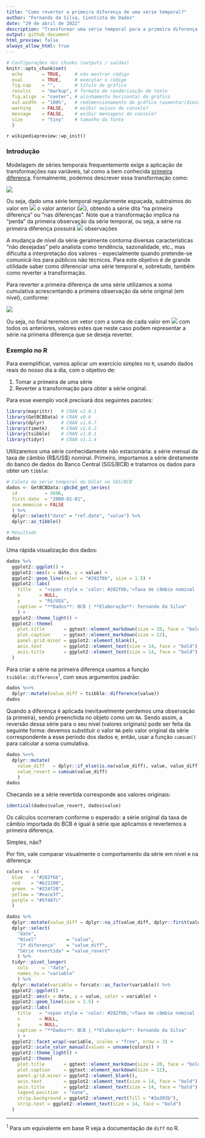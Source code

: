 ```yaml
---
title: "Como reverter a primeira diferença de uma série temporal?"
author: "Fernando da Silva, Cientista de Dados"
date: "29 de abril de 2022" 
description: "Transformar uma série temporal para a primeira diferença é relativamente fácil, mas e quando você precisa desfazer a transformação? Neste texto mostro como reveter uma série para o seu nível."
output: github_document
html_preview: false
always_allow_html: true
---
```


```r
# Configurações dos chunks (outputs / saídas)
knitr::opts_chunk$set(
  echo       = TRUE,     # não mostrar código
  eval       = TRUE,     # executar o código
  fig.cap    = "",       # título do gráfico
  results    = "markup", # formato de renderização de texto
  fig.align  = "center", # alinhamento horizontal do gráfico
  out.width  = "100%",   # redimensionamento do gráfico (aumentar/diminuir em %)
  warning    = FALSE,    # exibir avisos do console?
  message    = FALSE,    # exibir mensagens do console?
  size       = "tiny"    # tamanho da fonte
  )
```

`r wikipediapreview::wp_init()`


### Introdução

Modelagem de séries temporais frequentemente exige a aplicação de transformações nas variáveis, tal como a bem conhecida [primeira diferença](https://en.wikipedia.org/wiki/Recurrence_relation#first_difference). Formalmente, podemos descrever essa transformação como:

<img src="https://render.githubusercontent.com/render/math?math=%5CDelta y_t = y_t - y_{t - 1}">

Ou seja, dado uma série temporal regularmente espaçada, subtraímos do valor em <img src="https://render.githubusercontent.com/render/math?math=t"> o valor anterior (<img src="https://render.githubusercontent.com/render/math?math=t-1">), obtendo a série dita "na primeira diferença" ou "nas diferenças". Note que a transformação implica na "perda" da primeira observação da série temporal, ou seja, a série na primeira diferença possuirá <img src="https://render.githubusercontent.com/render/math?math=T - 1"> observações

A mudança de nível da série geralmente contorna diversas características "não desejadas" pelo analista como tendência, sazonalidade, etc., mas dificulta a interpretação dos valores - especialmente quando pretende-se comunicá-los para públicos não técnicos. Para este objetivo é de grande utilidade saber como diferenciar uma série temporal e, sobretudo, também como reverter a transformação. 

Para reverter a primeira diferença de uma série utilizamos a soma cumulativa acrescentando a primeira observação da série original (em nível), conforme:

<img src="https://render.githubusercontent.com/render/math?math=y_t = y_0 %2B %5Csum_{i = 1}^t %5CDelta y_i">

Ou seja, no final teremos um vetor com a soma de cada valor em <img src="https://render.githubusercontent.com/render/math?math=t"> com todos os anteriores, valores estes que neste caso podem representar a série na primeira diferença que se deseja reverter.

### Exemplo no R

Para exemplificar, vamos aplicar um exercício simples no `R`, usando dados reais do nosso dia a dia, com o objetivo de:

1. Tomar a primeira de uma série
2. Reverter a transformação para obter a série original.

Para esse exemplo você precisará dos seguintes pacotes:

```r
library(magrittr)   # CRAN v2.0.1
library(GetBCBData) # CRAN v0.6
library(dplyr)      # CRAN v1.0.7
library(timetk)     # CRAN v2.6.2
library(tsibble)    # CRAN v1.0.1
library(tidyr)      # CRAN v1.1.4
```

Utilizaremos uma série conhecidamente não estacionária: a série mensal da taxa de câmbio (R\$/US\$) nominal. Primeiro, importamos a série diretamente do banco de dados do Banco Central (SGS/BCB) e tratamos os dados para obter um `tibble`:

```r
# Coleta da série temporal do Dólar no SGS/BCB
dados <- GetBCBData::gbcbd_get_series(
  id          = 3696, 
  first.date  = "2000-01-01",
  use.memoise = FALSE
  ) %>% 
  dplyr::select("date" = "ref.date", "value") %>% 
  dplyr::as_tibble()

# Resultado
dados
```

Uma rápida visualização dos dados:

```r
dados %>% 
  ggplot2::ggplot() +
  ggplot2::aes(x = date, y = value) +
  ggplot2::geom_line(color = "#282f6b", size = 1.5) +
  ggplot2::labs(
    title   = "<span style = 'color: #282f6b;'>Taxa de câmbio nominal (R\\$/US\\$)</span>",
    x       = NULL,
    y       = "R$/US$",
    caption = "**Dados**: BCB | **Elaboração**: Fernando da Silva"
    ) +
  ggplot2::theme_light() +
  ggplot2::theme(
    plot.title       = ggtext::element_markdown(size = 20, face = "bold"),
    plot.caption     = ggtext::element_markdown(size = 12),
    panel.grid.minor = ggplot2::element_blank(),
    axis.text        = ggplot2::element_text(size = 14, face = "bold"),
    axis.title       = ggplot2::element_text(size = 14, face = "bold")
  )
```

Para criar a série na primeira diferença usamos a função `tsibble::difference`<sup>1</sup>, com seus argumentos padrão:

```r
dados %<>%
  dplyr::mutate(value_diff = tsibble::difference(value))
dados
```


Quando a diferença é aplicada inevitavelmente perdemos uma observação (a primeira), sendo preenchida no objeto como um `NA`. Sendo assim, a reversão dessa série para o seu nível (valores originais) pode ser feita da seguinte forma: devemos substituir o valor `NA` pelo valor original da série correspondente a esse período dos dados e, então, usar a função `cumsum()` para calcular a soma cumulativa.

```r
dados %<>%
  dplyr::mutate(
    value_diff   = dplyr::if_else(is.na(value_diff), value, value_diff),
    value_revert = cumsum(value_diff)
    )
dados
```

Checando se a série revertida corresponde aos valores originais:

```r
identical(dados$value_revert, dados$value)
```

Os cálculos ocorreram conforme o esperado: a série original da taxa de câmbio importada do BCB é igual à série que aplicamos e revertemos a primeira diferença.

Simples, não?

Por fim, vale comparar visualmente o comportamento da série em nível e na diferença:

```r
colors <- c(
  blue   = "#282f6b",
  red    = "#b22200",
  green  = "#224f20",
  yellow = "#eace3f",
  purple = "#5f487c"
  )

dados %>% 
  dplyr::mutate(value_diff = dplyr::na_if(value_diff, dplyr::first(value_diff))) %>% 
  dplyr::select(
    "date", 
    "Nível"           = "value",
    "1ª diferença"    = "value_diff",
    "Série revertida" = "value_revert"
    ) %>% 
  tidyr::pivot_longer(
    cols     = -"date", 
    names_to = "variable"
    ) %>%  
  dplyr::mutate(variable = forcats::as_factor(variable)) %>% 
  ggplot2::ggplot() +
  ggplot2::aes(x = date, y = value, color = variable) +
  ggplot2::geom_line(size = 1.5) +
  ggplot2::labs(
    title   = "<span style = 'color: #282f6b;'>Taxa de câmbio nominal (R\\$/US\\$)</span>",
    x       = NULL,
    y       = NULL,
    caption = "**Dados**: BCB | **Elaboração**: Fernando da Silva"
    ) +
  ggplot2::facet_wrap(~variable, scales = "free", nrow = 3) +
  ggplot2::scale_color_manual(values = unname(colors)) +
  ggplot2::theme_light() +
  ggplot2::theme(
    plot.title       = ggtext::element_markdown(size = 20, face = "bold"),
    plot.caption     = ggtext::element_markdown(size = 12),
    panel.grid.minor = ggplot2::element_blank(),
    axis.text        = ggplot2::element_text(size = 14, face = "bold"),
    axis.title       = ggplot2::element_text(size = 14, face = "bold"),
    legend.position  = "none", 
    strip.background = ggplot2::element_rect(fill = "#3a393b"),
    strip.text = ggplot2::element_text(size = 14, face = "bold")
  )
```



---
<sup>1</sup> Para um equivalente em base R veja a documentação de `diff` no R.
